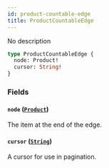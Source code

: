 ```yaml
---
id: product-countable-edge
title: ProductCountableEdge
---
```


No description

```graphql
type ProductCountableEdge {
  node: Product!
  cursor: String!
}
```

### Fields

#### `node` ([`Product`](../../../developer/api-reference/objects/product))

The item at the end of the edge.

#### `cursor` ([`String`](../../../developer/api-reference/scalars/string))

A cursor for use in pagination.

